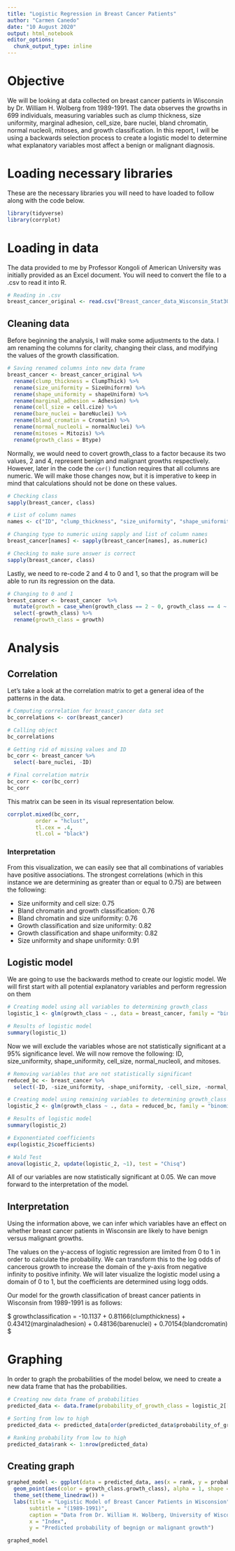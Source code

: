 ```yaml
---
title: "Logistic Regression in Breast Cancer Patients"
author: "Carmen Canedo"
date: "10 August 2020"
output: html_notebook
editor_options:
  chunk_output_type: inline
---
```


# Objective
We will be looking at data collected on breast cancer patients in Wisconsin by Dr. William H. Wolberg from 1989-1991. The data observes the growths in 699 individuals, measuring variables such as clump thickness, size uniformity, marginal adhesion, cell_size, bare nuclei, bland chromatin, normal nucleoli, mitoses, and growth classification. In this report, I will be using a backwards selection process to create a logistic model to determine what explanatory variables most affect a benign or malignant diagnosis.

# Loading necessary libraries
These are the necessary libraries you will need to have loaded to follow along with the code below.
```r
library(tidyverse)
library(corrplot)
```


# Loading in data
The data provided to me by Professor Kongoli of American University was initially provided as an Excel document. You will need to convert the file to a .csv to read it into R. 
```r
# Reading in .csv
breast_cancer_original <- read.csv("Breast_cancer_data_Wisconsin_Stat302_2020.csv")
```

## Cleaning data
Before beginning the analysis, I will make some adjustments to the data. I am renaming the columns for clarity, changing their class, and modifying the values of the growth classification.
```r
# Saving renamed columns into new data frame
breast_cancer <- breast_cancer_original %>% 
  rename(clump_thickness = ClumpThick) %>% 
  rename(size_uniformity = SizeUniforrm) %>% 
  rename(shape_uniformity = shapeUniform) %>% 
  rename(marginal_adhesion = Adhesion) %>% 
  rename(cell_size = cell.cize) %>% 
  rename(bare_nuclei = bareNuclei) %>% 
  rename(bland_cromatin = Cromatin) %>% 
  rename(normal_nucleoli = normalNuclei) %>% 
  rename(mitoses = Mitozis) %>% 
  rename(growth_class = Btype)
```

Normally, we would need to covert growth_class to a factor because its two values, 2 and 4, represent benign and malignant growths respectively. However, later in the code the `cor()` function requires that all columns are numeric. We will make those changes now, but it is imperative to keep in mind that calculations should not be done on these values.
```r
# Checking class
sapply(breast_cancer, class)

# List of column names
names <- c("ID", "clump_thickness", "size_uniformity", "shape_uniformity", "marginal_adhesion", "cell_size", "bare_nuclei", "bland_cromatin", "normal_nucleoli", "mitoses", "growth_class")

# Changing type to numeric using sapply and list of column names
breast_cancer[names] <- sapply(breast_cancer[names], as.numeric)

# Checking to make sure answer is correct
sapply(breast_cancer, class)
```

Lastly, we need to re-code 2 and 4 to 0 and 1, so that the program will be able to run its regression on the data.
```r
# Changing to 0 and 1
breast_cancer <- breast_cancer  %>% 
  mutate(growth = case_when(growth_class == 2 ~ 0, growth_class == 4 ~ 1)) %>% 
  select(-growth_class) %>% 
  rename(growth_class = growth)
```


# Analysis
## Correlation
Let's take a look at the correlation matrix to get a general idea of the patterns in the data.
```r
# Computing correlation for breast_cancer data set
bc_correlations <- cor(breast_cancer)

# Calling object
bc_correlations

# Getting rid of missing values and ID
bc_corr <- breast_cancer %>% 
  select(-bare_nuclei, -ID)

# Final correlation matrix
bc_corr <- cor(bc_corr)
bc_corr
```

This matrix can be seen in its visual representation below.
```r
corrplot.mixed(bc_corr,
         order = "hclust",
         tl.cex = .4,
         tl.col = "black")
```
### Interpretation
From this visualization, we can easily see that all combinations of variables have positive associations. The strongest correlations (which in this instance we are determining as greater than or equal to 0.75) are between the following:

+ Size uniformity and cell size: 0.75
+ Bland chromatin and growth classification: 0.76
+ Bland chromatin and size uniformity: 0.76
+ Growth classification and size uniformity: 0.82
+ Growth classification and shape uniformity: 0.82
+ Size uniformity and shape uniformity: 0.91

## Logistic model
We are going to use the backwards method to create our logistic model. We will first start with all potential explanatory variables and perform regression on them
```r
# Creating model using all variables to determining growth_class
logistic_1 <- glm(growth_class ~ ., data = breast_cancer, family = "binomial")

# Results of logistic model
summary(logistic_1)
```

Now we will exclude the variables whose are not statistically significant at a 95% significance level. We will now remove the following: ID, size_uniformity, shape_uniformity, cell_size, normal_nucleoli, and mitoses.
```r
# Removing variables that are not statistically significant
reduced_bc <- breast_cancer %>% 
  select(-ID, -size_uniformity, -shape_uniformity, -cell_size, -normal_nucleoli, -mitoses)

# Creating model using remaining variables to determining growth_class
logistic_2 <- glm(growth_class ~ ., data = reduced_bc, family = "binomial")

# Results of logistic model
summary(logistic_2)

# Exponentiated coefficients
exp(logistic_2$coefficients)

# Wald Test
anova(logistic_2, update(logistic_2, ~1), test = "Chisq")
```

All of our variables are now statistically significant at 0.05. We can move forward to the interpretation of the model.

## Interpretation
Using the information above, we can infer which variables have an effect on whether breast cancer patients in Wisconsin are likely to have benign versus malignant growths.

The values on the y-access of logistic regression are limited from 0 to 1 in order to calculate the probability. We can transform this to the log odds of cancerous growth to increase the domain of the y-axis from negative infinity to positive infinity. We will later visualize the logistic model using a domain of 0 to 1, but the coefficients are determined using logg odds.

Our model for the growth classification of breast cancer patients in Wisconsin from 1989-1991 is as follows:

$ growthclassification = -10.1137 + 0.81166(clumpthickness) + 0.43412(marginaladhesion) + 0.48136(barenuclei) + 0.70154(blandcromatin) $

# Graphing
In order to graph the probabilities of the model below, we need to create a new data frame that has the probabilities.
```r
# Creating new data frame of probabilities
predicted_data <- data.frame(probability_of_growth_class = logistic_2[["fitted.values"]], growth_class = logistic_2$model)

# Sorting from low to high
predicted_data <- predicted_data[order(predicted_data$probability_of_growth_class, decreasing = FALSE),]

# Ranking probability from low to high
predicted_data$rank <- 1:nrow(predicted_data)
```

## Creating graph
```r
graphed_model <- ggplot(data = predicted_data, aes(x = rank, y = probability_of_growth_class)) +
  geom_point(aes(color = growth_class.growth_class), alpha = 1, shape = 4, stroke = 0.5) +
  theme_set(theme_linedraw()) +
  labs(title = "Logistic Model of Breast Cancer Patients in Wisconsion",
       subtitle = "(1989-1991)",
       caption = "Data from Dr. William H. Wolberg, University of Wisconsin",
       x = "Index",
       y = "Predicted probability of begnign or malignant growth")

graphed_model
```

